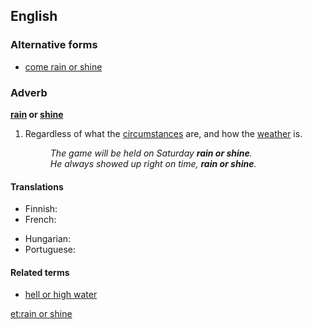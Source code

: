 ==English==
===Alternative forms===
* [[come rain or shine]]

===Adverb===
'''[[rain]] or [[shine]]'''

# {{idiom}} Regardless of what the [[circumstance]]s are, and how the [[weather]] is.
#: ''The game will be held on Saturday '''rain or shine'''.''
#: ''He always showed up right on time, '''rain or shine'''.''

====Translations====
{{trans-top}}
* Finnish: {{t+|fi|satoi tai paistoi}}
* French: {{t|fr|par tous les temps}}
{{trans-mid}}
* Hungarian: {{t|hu|akár esik, akár fúj}}
* Portuguese: {{t|pt|faça chuva ou faça sol}}
{{trans-bottom}}

====Related terms====
* [[hell or high water]]

[[et:rain or shine]]